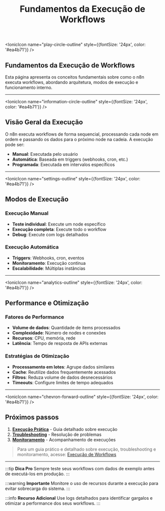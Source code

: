 ﻿---
sidebar_position: 5
title: Fundamentos da Execução de Workflows
description: Conceitos fundamentais sobre execução de workflows no n8n
keywords: [execução, workflows, automação, processamento, performance]
---

<IonicIcon name="play-circle-outline" style={{fontSize: '24px', color: '#ea4b71'}} />

## Fundamentos da Execução de Workflows

Esta página apresenta os conceitos fundamentais sobre como o n8n executa workflows, abordando arquitetura, modos de execução e funcionamento interno.

---

<IonicIcon name="information-circle-outline" style={{fontSize: '24px', color: '#ea4b71'}} />

## Visão Geral da Execução

O n8n executa workflows de forma sequencial, processando cada node em ordem e passando os dados para o próximo node na cadeia. A execução pode ser:

- **Manual**: Executada pelo usuário
- **Automática**: Baseada em triggers (webhooks, cron, etc.)
- **Programada**: Executada em intervalos específicos

---

<IonicIcon name="settings-outline" style={{fontSize: '24px', color: '#ea4b71'}} />

## Modos de Execução

### Execução Manual

- **Teste individual**: Execute um node específico
- **Execução completa**: Execute todo o workflow
- **Debug**: Execute com logs detalhados

### Execução Automática

- **Triggers**: Webhooks, cron, eventos
- **Monitoramento**: Execução contínua
- **Escalabilidade**: Múltiplas instâncias

---

<IonicIcon name="analytics-outline" style={{fontSize: '24px', color: '#ea4b71'}} />

## Performance e Otimização

### Fatores de Performance

- **Volume de dados**: Quantidade de items processados
- **Complexidade**: Número de nodes e conexões
- **Recursos**: CPU, memória, rede
- **Latência**: Tempo de resposta de APIs externas

### Estratégias de Otimização

- **Processamento em lotes**: Agrupe dados similares
- **Cache**: Reutilize dados frequentemente acessados
- **Filtros**: Reduza volume de dados desnecessários
- **Timeouts**: Configure limites de tempo adequados

---

<IonicIcon name="chevron-forward-outline" style={{fontSize: '24px', color: '#ea4b71'}} />

## Próximos passos

1. **[Execução Prática](../usando-n8n/execucoes/)** - Guia detalhado sobre execução
2. **[Troubleshooting](../usando-n8n/execucoes/troubleshooting)** - Resolução de problemas
3. **[Monitoramento](../usando-n8n/execucoes/monitoramento)** - Acompanhamento de execuções

> Para um guia prático e detalhado sobre execução, troubleshooting e monitoramento, acesse: [Execução de Workflows](../usando-n8n/execucoes/)

---

:::tip **Dica Pro**
Sempre teste seus workflows com dados de exemplo antes de executá-los em produção.
:::

:::warning **Importante**
Monitore o uso de recursos durante a execução para evitar sobrecarga do sistema.
:::

:::info **Recurso Adicional**
Use logs detalhados para identificar gargalos e otimizar a performance dos seus workflows.
:::
